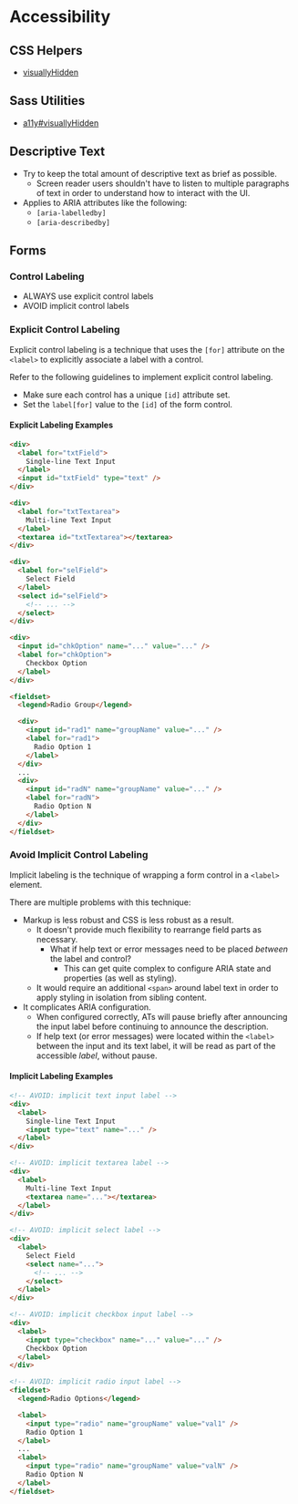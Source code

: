 
<Meta title="Guides / Accessibility" />

# Accessibility

## CSS Helpers

- [visuallyHidden](?path=/docs/sass-helpers-visuallyhidden--page)



## Sass Utilities

- [a11y#visuallyHidden](?path=/docs/sass-utils-a11y--page#visuallyhidden)



## Descriptive Text

* Try to keep the total amount of descriptive text as brief as possible.
    * Screen reader users shouldn't have to listen to multiple paragraphs of
      text in order to understand how to interact with the UI.
* Applies to ARIA attributes like the following:
    * `[aria-labelledby]`
    * `[aria-describedby]`



## Forms

### Control Labeling

* ALWAYS use explicit control labels
* AVOID implicit control labels

### Explicit Control Labeling
Explicit control labeling is a technique that uses the `[for]` attribute
on the `<label>` to explicitly associate a label with a control.

Refer to the following guidelines to implement explicit control labeling.

* Make sure each control has a unique `[id]` attribute set.
* Set the `label[for]` value to the `[id]` of the form control.

#### Explicit Labeling Examples
```html
<div>
  <label for="txtField">
    Single-line Text Input
  </label>
  <input id="txtField" type="text" />
</div>

<div>
  <label for="txtTextarea">
    Multi-line Text Input
  </label>
  <textarea id="txtTextarea"></textarea>
</div>

<div>
  <label for="selField">
    Select Field
  </label>
  <select id="selField">
    <!-- ... -->
  </select>
</div>

<div>
  <input id="chkOption" name="..." value="..." />
  <label for="chkOption">
    Checkbox Option
  </label>
</div>

<fieldset>
  <legend>Radio Group</legend>

  <div>
    <input id="rad1" name="groupName" value="..." />
    <label for="rad1">
      Radio Option 1
    </label>
  </div>
  ...
  <div>
    <input id="radN" name="groupName" value="..." />
    <label for="radN">
      Radio Option N
    </label>
  </div>
</fieldset>
```

### Avoid Implicit Control Labeling
Implicit labeling is the technique of wrapping a form control in a `<label>` element.

There are multiple problems with this technique:

* Markup is less robust and CSS is less robust as a result.
  * It doesn't provide much flexibility to rearrange field parts as necessary.
    * What if help text or error messages need to be placed _between_ the label and control?
      * This can get quite complex to configure ARIA state and properties (as well as styling).
  * It would require an additional `<span>` around label text in order to apply styling
    in isolation from sibling content.
* It complicates ARIA configuration.
  * When configured correctly, ATs will pause briefly after announcing the input
    label before continuing to announce the description.
  * If help text (or error messages) were located within the `<label>`
    between the input and its text label, it will be read as part of the
    accessible _label_, without pause.

#### Implicit Labeling Examples

```html
<!-- AVOID: implicit text input label -->
<div>
  <label>
    Single-line Text Input
    <input type="text" name="..." />
  </label>
</div>

<!-- AVOID: implicit textarea label -->
<div>
  <label>
    Multi-line Text Input
    <textarea name="..."></textarea>
  </label>
</div>

<!-- AVOID: implicit select label -->
<div>
  <label>
    Select Field
    <select name="...">
      <!-- ... -->
    </select>
  </label>
</div>

<!-- AVOID: implicit checkbox input label -->
<div>
  <label>
    <input type="checkbox" name="..." value="..." />
    Checkbox Option
  </label>
</div>

<!-- AVOID: implicit radio input label -->
<fieldset>
  <legend>Radio Options</legend>

  <label>
    <input type="radio" name="groupName" value="val1" />
    Radio Option 1
  </label>
  ...
  <label>
    <input type="radio" name="groupName" value="valN" />
    Radio Option N
  </label>
</fieldset>
```
